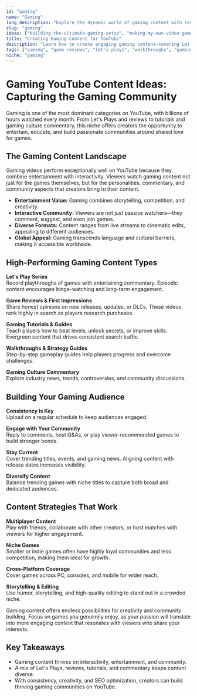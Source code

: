 ```yaml
---
id: "gaming"
name: "Gaming"
long_description: "Explore the dynamic world of gaming content with reviews, gameplay videos, and gaming culture commentary. Create engaging content for the massive gaming community on YouTube."
slug: "gaming"
ideas: ["building-the-ultimate-gaming-setup", "making-my-own-video-game-gaming"]
title: "Creating Gaming Content for YouTube"
description: "Learn how to create engaging gaming content—covering Let's Plays, reviews, tutorials, walkthroughs, and gaming culture commentary."
tags: ["gaming", "game reviews", "let's plays", "walkthroughs", "gaming tutorials", "gaming culture", "multiplayer content"]
niche: "gaming"
---
```


# Gaming YouTube Content Ideas: Capturing the Gaming Community

Gaming is one of the most dominant categories on YouTube, with billions of hours watched every month. From Let's Plays and reviews to tutorials and gaming culture commentary, this niche offers creators the opportunity to entertain, educate, and build passionate communities around shared love for games.

## The Gaming Content Landscape

Gaming videos perform exceptionally well on YouTube because they combine entertainment with interactivity. Viewers watch gaming content not just for the games themselves, but for the personalities, commentary, and community aspects that creators bring to their content.

- **Entertainment Value:** Gaming combines storytelling, competition, and creativity.  
- **Interactive Community:** Viewers are not just passive watchers—they comment, suggest, and even join games.  
- **Diverse Formats:** Content ranges from live streams to cinematic edits, appealing to different audiences.  
- **Global Appeal:** Gaming transcends language and cultural barriers, making it accessible worldwide.  
  

## High-Performing Gaming Content Types

**Let's Play Series**  
Record playthroughs of games with entertaining commentary. Episodic content encourages binge-watching and long-term engagement.  

**Game Reviews & First Impressions**  
Share honest opinions on new releases, updates, or DLCs. These videos rank highly in search as players research purchases.  

**Gaming Tutorials & Guides**  
Teach players how to beat levels, unlock secrets, or improve skills. Evergreen content that drives consistent search traffic.  

**Walkthroughs & Strategy Guides**  
Step-by-step gameplay guides help players progress and overcome challenges.  

**Gaming Culture Commentary**  
Explore industry news, trends, controversies, and community discussions.  
  

## Building Your Gaming Audience

**Consistency is Key**  
Upload on a regular schedule to keep audiences engaged.  

**Engage with Your Community**  
Reply to comments, host Q&As, or play viewer-recommended games to build stronger bonds.  

**Stay Current**  
Cover trending titles, events, and gaming news. Aligning content with release dates increases visibility.  

**Diversify Content**  
Balance trending games with niche titles to capture both broad and dedicated audiences.  
  

## Content Strategies That Work

**Multiplayer Content**  
Play with friends, collaborate with other creators, or host matches with viewers for higher engagement.  

**Niche Games**  
Smaller or indie games often have highly loyal communities and less competition, making them ideal for growth.  

**Cross-Platform Coverage**  
Cover games across PC, consoles, and mobile for wider reach.  

**Storytelling & Editing**  
Use humor, storytelling, and high-quality editing to stand out in a crowded niche.  
  

Gaming content offers endless possibilities for creativity and community building. Focus on games you genuinely enjoy, as your passion will translate into more engaging content that resonates with viewers who share your interests.

## Key Takeaways

- Gaming content thrives on interactivity, entertainment, and community.  
- A mix of Let's Plays, reviews, tutorials, and commentary keeps content diverse.  
- With consistency, creativity, and SEO optimization, creators can build thriving gaming communities on YouTube.  
